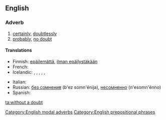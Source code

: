 ==English==

===Adverb===
{{en-adv|pos=[[without]] a [[doubt]]|-}}

# [[certainly]], [[doubtlessly]]
# [[probably]], [[no doubt]]

====Translations====
{{trans-see|certainly}}
{{trans-see|probably}}
{{trans-top}}
* Finnish: [[epäilemättä]], [[ilman epäilystäkään]]
* French: {{t+|fr|sans doute}}
* Icelandic: {{t-|is|án efa}},  {{t-|is|eflaust}},  {{t-|is|efalaust}},  {{t|is|vafalaust}},  {{t|is|óefað}},  {{t|is|ótvírætt}}
{{trans-mid}}
* Italian: {{t-|it|senza dubbio}}
* Russian: [[без сомнения]] (b'ez somn'énija), [[несомненно]] (n'esomn'énno)
* Spanish: {{t-|es|sin duda}}
{{trans-bottom}}

[[Category:English modal adverbs]]
[[Category:English prepositional phrases]]

[[ta:without a doubt]]